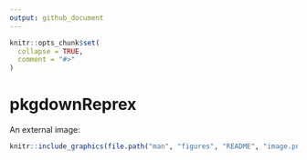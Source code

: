 ```yaml
---
output: github_document
---
```


<!-- README.md is generated from README.Rmd. Please edit that file -->

```r
knitr::opts_chunk$set(
  collapse = TRUE,
  comment = "#>"
)
```

# pkgdownReprex

An external image:

```r
knitr::include_graphics(file.path("man", "figures", "README", "image.png"))
```
